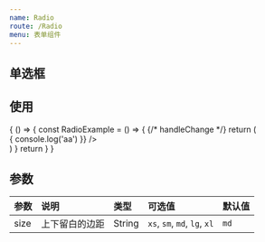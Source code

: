 ```yaml
---
name: Radio
route: /Radio
menu: 表单组件
---
```




## 单选框


## 使用
<Playground>
  {
    () => {
      const RadioExample = () => {
        {/* handleChange */}
        return (
          <div>
            <Radio 
              data={[
                { value: 'option1', disabled: false },
                { value: 'option2', disabled: false },
                { value: 'option3', disabled: true }
              ]}
              onClick={() => {
                console.log('aa')
              }} />
          </div>
        )
      }
      return <RadioExample />
    }
  }
</Playground>

## 参数
| 参数 | 说明 | 类型 | 可选值 | 默认值 |
| :--- | :--- | :--- | :---- | :--- |
| size | 上下留白的边距 | String | `xs`, `sm`, `md`, `lg`, `xl` | `md` |

